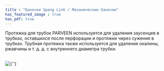 ```yaml
---
title : "Баночки Spang Link / Механические баночки"
has_featured_image : true
has_pdf: true
---
```


Протяжка для трубок PARVEEN используется для удаления заусенцев в трубках, оставшихся после перфорации и протяжки через сужения в трубках. Трубная протяжка также используется для удаления окалины, ржавчины и т. д. д. с внутреннего диаметра трубки.

<br />
<Image src={image} alt={''} />